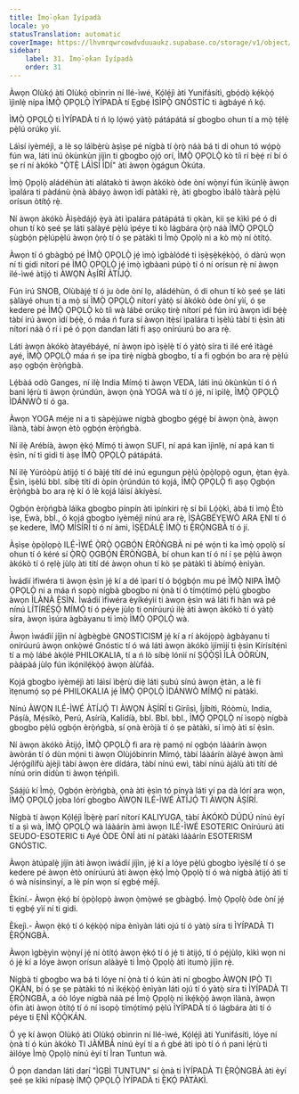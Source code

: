 ```yaml
---
title: Ìmọ̀-ọ̀kan Ìyípadà
locale: yo
statusTranslation: automatic
coverImage: https://lhvmrqwrcowdvduuaukz.supabase.co/storage/v1/object/public/strapi-uploads/small_cover-educacion-fundamental.webp-2d51a7828a2b1309555be27f7e2a61a0.webp
sidebar:
    label: 31. Ìmọ̀-ọ̀kan Ìyípadà
    order: 31
---
```

Àwọn Olùkọ́ àti Olùkọ́ obìnrin ní Ilé-ìwé, Kọ́lẹ́jì àti Yunifásítì, gbọ́dọ̀ kẹ́kọ̀ọ́ ìjìnlẹ̀ nípa ÌMỌ̀ ỌPỌLỌ̀ ÌYÍPADÀ tí Ẹgbẹ́ ÌSÌPỌ̀ GNÓSTÍC ti àgbáyé ń kọ́.

ÌMỌ̀ ỌPỌLỌ̀ ti ÌYÍPADÀ tí ń lọ lọ́wọ́ yàtọ̀ pátápátá sí gbogbo ohun tí a mọ̀ tẹ́lẹ̀ pẹ̀lú orúkọ yìí.

Láìsí iyèméjì, a lè sọ láìbẹ̀rù àṣìṣe pé nígbà tí ọ̀rọ̀ náà bá ti di ohun tó wọ́pọ̀ fún wa, láti inú òkùnkùn jíjìn ti gbogbo ọjọ́ orí, ÌMỌ̀ ỌPỌLỌ̀ kò tíì rí bẹ̀ẹ́ rí bí ó ṣe rí ní àkókò "Ọ̀TẸ̀ LÁÌSÍ ÌDÍ" àti àwọn ọ̀gágun Òkúta.

Ìmọ̀ Ọpọlọ̀ aládéhùn àti alátakò ti àwọn àkókò òde òní wọ̀nyí fún ìkúnlẹ̀ àwọn ìpalára ti pàdánù ọ̀nà àbáyọ àwọn ìdí pàtàkì rẹ̀, àti gbogbo ìbálò tààrà̀ pẹ̀lú orísun òtítọ́ rẹ̀.

Ní àwọn àkókò Àìṣèdájọ́ ẹ̀yà àti ìpalára pátápátá ti ọkàn, kii ṣe kìkì pé ó di ohun tí kò ṣeé ṣe láti ṣàlàyé pẹ̀lú ìpéye tí kò lágbára ọ̀rọ̀ náà ÌMỌ̀ ỌPỌLỌ̀ ṣùgbọ́n pẹ̀lúpẹ̀lú àwọn ọ̀rọ̀ tí ó ṣe pàtàkì ti Ìmọ̀ Ọpọlọ̀ ni a kò mọ̀ ní òtítọ́.

Àwọn tí ó gbàgbọ́ pé ÌMỌ̀ ỌPỌLỌ̀ jẹ́ ìmọ̀ ìgbàlódé ti ìṣẹ̀ṣẹ̀kẹ́kọ̀ọ́, ó dàrú wọn ní ti gidi nítorí pé ÌMỌ̀ ỌPỌLỌ̀ jẹ́ ìmọ̀ ìgbàanì púpọ̀ tí ó ní orísun rẹ̀ ní àwọn ilé-ìwé àtijọ́ ti ÀWỌN ÀṣÍRÍ ÀTÍJỌ́.

Fún irú SNOB, Olùbàjẹ́ tí ó ju òde òní lọ, aládéhùn, ó di ohun tí kò ṣeé ṣe láti ṣàlàyé ohun tí a mọ̀ sí ÌMỌ̀ ỌPỌLỌ̀ nítorí yàtọ̀ sí àkókò òde òní yìí, ó ṣe kedere pé ÌMỌ̀ ỌPỌLỌ̀ kò tíì wà lábé orúkọ tirẹ̀ nítorí pé fún irú àwọn ìdí bẹ́ẹ̀ tàbí irú àwọn ìdí bẹ́ẹ̀, ó máa ń fura sí àwọn ìtẹ̀sí ìpalára ti ìṣèlú tàbí ti ẹ̀sìn àti nítorí náà ó rí i pé ó pọn dandan láti fi aṣọ onírúurú bo ara rẹ̀.

Láti àwọn àkókò àtayébáyé, ní àwọn ipò ìṣẹ̀lẹ̀ tí ó yàtọ̀ síra ti ilé eré ìtàgé ayé, ÌMỌ̀ ỌPỌLỌ̀ máa ń ṣe ipa tirẹ̀ nígbà gbogbo, tí a fi ọgbọ́n bo ara rẹ̀ pẹ̀lú aṣọ ọgbọ́n èrọ̀ńgbà.

Lẹ́bàá odò Ganges, ní ilẹ̀ India Mímọ́ ti àwọn VEDA, láti inú òkùnkùn tí ó ń bani lẹ́rù ti àwọn ọ̀rúndún, àwọn ọ̀nà YOGA wà tí ó jẹ́, ní ìpìlẹ̀, ÌMỌ̀ ỌPỌLỌ̀ ÌDÁNWÒ tí ó ga.

Àwọn YOGA méje ni a ti ṣàpèjúwe nígbà gbogbo gẹ́gẹ́ bí àwọn ọ̀nà, àwọn ìlànà, tàbí àwọn ètò ọgbọ́n èrọ̀ńgbà.

Ní ilẹ̀ Arébíà, àwọn ẹ̀kọ́ Mímọ́ ti àwọn SUFI, ní apá kan ìjìnlẹ̀, ní apá kan ti ẹ̀sìn, ní ti gidi ti àṣẹ ÌMỌ̀ ỌPỌLỌ̀ pátápátá.

Ní ilẹ̀ Yúróòpù àtijọ́ tí ó bàjẹ́ títí dé inú egungun pẹ̀lú ọ̀pọ̀lọpọ̀ ogun, ẹ̀tan ẹ̀yà. Ẹ̀sìn, ìṣèlú bbl. síbẹ̀ títí di òpin ọ̀rúndún tó kọjá, ÌMỌ̀ ỌPỌLỌ̀ fi aṣọ Ọgbọ́n èrọ̀ńgbà bo ara rẹ̀ kí ó lè kọjá láìsí àkíyèsí.

Ọgbọ́n èrọ̀ńgbà láìka gbogbo pínpín àti ìpínkiri rẹ̀ sí bíi Lọ́ọ̀kì, àbá ti ìmọ̀ Ètò ìṣe, Ẹwà, bbl., ó kọjá gbogbo iyèméjì nínú ara rẹ̀, ÌṢÀGBÉYẸWÒ ARA ẸNI tí ó ṣe kedere, ÌMỌ̀ MÍSÍRÍ tí ó ní àmì, ÌṢẸ́DÁLẸ̀ ÌMỌ̀ ti Ẹ̀RỌ̀NGBÀ tí ó jí.

Àṣìṣe ọ̀pọ̀lọpọ̀ ILÉ-ÌWÉ Ọ̀RỌ̀ ỌGBỌ́N ÈRÒǸGBÀ ni pé wọ́n ti ka ìmọ̀ ọpọlọ̀ sí ohun tí ó kéré sí Ọ̀RỌ̀ ỌGBỌ́N ÈRÒǸGBÀ, bí ohun kan tí ó ní í ṣe pẹ̀lú àwọn àkókò tí ó rẹlẹ̀ jùlọ àti títí dé àwọn ohun tí kò ṣe pàtàkì ti àbímọ́ ènìyàn.

Ìwádìí ìfiwéra ti àwọn ẹ̀sìn jẹ́ kí a dé ìparí tí ó bọ́gbọ́n mu pé ÌMỌ̀ NIPA ÌMỌ̀ ỌPỌLỌ̀ ni a máa ń sopọ̀ nígbà gbogbo ní ọ̀nà tí ó tímọ́tímọ́ pẹ̀lú gbogbo àwọn ÌLÀNÀ Ẹ̀SÌN. Ìwádìí ìfiwéra èyíkéyìí ti àwọn ẹ̀sìn wá láti fi hàn wá pé nínú LÍTÍRÉṢỌ̀ MÍMỌ́ tí ó péye jùlọ ti onírúurú ilẹ̀ àti àwọn àkókò tí ó yàtọ̀ síra, àwọn ìṣúra àgbàyanu ti ìmọ̀ ÌMỌ̀ ỌPỌLỌ̀ wà.

Àwọn ìwádìí jíjìn ní àgbègbè GNOSTICISM jẹ́ kí a rí àkójọpọ̀ àgbàyanu ti onírúurú àwọn onkọ̀wé Gnóstic tí ó wá láti àwọn àkókò ìjímìjí ti ẹ̀sìn Kírísítẹ́nì tí a mọ̀ lábé àkọ́lé PHILOKALIA, tí a ń lò síbẹ̀ lónìí ní ṢỌ́Ọ̀ṢÌ ÌLÀ OÒRÙN, pàápàá jùlọ fún ìkọ́nilẹ́kọ̀ọ́ àwọn àlùfáà.

Kọjá gbogbo iyèméjì àti láìsí ìbẹ̀rù díẹ̀ láti ṣubú sínú àwọn ẹ̀tàn, a lè fi ìtẹnumọ́ sọ pé PHILOKALIA jẹ́ ÌMỌ̀ ỌPỌLỌ̀ ÌDÁNWÒ MÍMỌ́ ní pàtàkì.

Nínú ÀWỌN ILÉ-ÌWÉ ÀTÍJỌ́ TI ÀWỌN ÀṢÍRÍ ti Gíríìsì, Íjíbítì, Róòmù, India, Páṣíà, Mẹ́síkò, Perú, Asíríà, Kalídíà, bbl. Bbl. bbl., ÌMỌ̀ ỌPỌLỌ̀ ní ìsopọ̀ nígbà gbogbo pẹ̀lú ọgbọ́n èrọ̀ńgbà, sí ọnà èròjà tí ó ṣe pàtàkì, sí ìmọ̀ àti sí ẹ̀sìn.

Ní àwọn àkókò Àtijọ́, ÌMỌ̀ ỌPỌLỌ̀ fi ara rẹ̀ pamọ́ ní ọgbọ́n láàárín àwọn àwòrán tí ó dùn mọ́ni ti àwọn Olùjóbinrin Mímọ́, tàbí láàárín àlàyé àwọn àmì Jẹ́rọ́gílífù àjèjì tàbí àwọn ère dídára, tàbí nínú ewì, tàbí nínú àjálù àti títí dé nínú orin dídùn ti àwọn tẹ́ńpìlì.

Ṣáájú kí Ìmọ̀, Ọgbọ́n èrọ̀ńgbà, ọnà àti ẹ̀sìn tó pínyà láti yí pa dà lórí ara wọn, ÌMỌ̀ ỌPỌLỌ̀ jọba lórí gbogbo ÀWỌN ILÉ-ÌWÉ ÀTÍJỌ́ TI ÀWỌN ÀṢÍRÍ.

Nígbà tí àwọn Kọ́lẹ́jì Ìbẹ̀rẹ̀ parí nítorí KALIYUGA, tàbí ÀKÓKÒ DÚDÚ nínú èyí tí a ṣì wà, ÌMỌ̀ ỌPỌLỌ̀ wà láàárín àmì àwọn ILÉ-ÌWÉ ESOTERIC Onírúurú àti SEUDO-ESOTERIC ti Ayé ÒDE ÒNÍ àti ní pàtàkì láàárín ESOTERISM GNÓSTIC.

Àwọn àtúpalẹ̀ jíjìn àti àwọn ìwádìí jíjìn, jẹ́ kí a lóye pẹ̀lú gbogbo ìyẹ̀sílẹ́ tí ó ṣe kedere pé àwọn ètò onírúurú àti àwọn ẹ̀kọ́ Ìmọ̀ Ọpọlọ̀ tí ó wà nígbà àtijọ́ àti tí ó wà nísinsìnyí, a lè pín wọn sí ẹgbẹ́ méjì.

Èkíní.- Àwọn ẹ̀kọ́ bí ọ̀pọ̀lọpọ̀ àwọn ọ̀mọ̀wé ṣe gbàgbọ́. Ìmọ̀ Ọpọlọ̀ òde òní jẹ́ ti ẹgbẹ́ yìí ní ti gidi.

Èkejì.- Àwọn ẹ̀kọ́ tí ó kẹ́kọ̀ọ́ nípa ènìyàn láti ojú tí ó yàtọ̀ síra ti ÌYÍPADÀ TI Ẹ̀RỌ̀NGBÀ.

Àwọn ìgbẹ̀yìn wọ̀nyí jẹ́ ní òtítọ́ àwọn ẹ̀kọ́ tí ó jẹ́ ti àtijọ́, tí ó pẹ́jùlọ, kìkì wọn ni ó jẹ́ kí a lóye àwọn orísun alààyè ti Ìmọ̀ Ọpọlọ̀ àti ìtumọ̀ jíjìn rẹ̀.

Nígbà tí gbogbo wa bá ti lóye ní ọ̀nà tí ó kún àti ní gbogbo ÀWỌN IPÒ TI ỌKÀN, bí ó ṣe ṣe pàtàkì tó ni ìkẹ́kọ̀ọ́ ènìyàn láti ojú tí ó yàtọ̀ síra ti ÌYÍPADÀ TI Ẹ̀RỌ̀NGBÀ, a óò lóye nígbà náà pé Ìmọ̀ Ọpọlọ̀ ni ìkẹ́kọ̀ọ́ àwọn ìlànà, àwọn òfin àti àwọn òtítọ́ tí ó ní ìsopọ̀ tímọ́tímọ́ pẹ̀lú ÌYÍPADÀ tí ó lágbára àti tí ó péye ti ẸNÌ KỌ̀Ọ̀KÁN.

Ó yẹ kí àwọn Olùkọ́ àti Olùkọ́ obìnrin ní Ilé-ìwé, Kọ́lẹ́jì àti Yunifásítì, lóye ní ọ̀nà tí ó kún àkókò TI JÀM̀BÁ nínú èyí tí a ń gbé àti ipò tí ó ń pani lẹ́rù ti àìlóye Ìmọ̀ Ọpọlọ̀ nínú èyí tí Ìran Tuntun wà.

Ó pọn dandan láti darí "ÌGBÌ TUNTUN" sí ọ̀nà ti ÌYÍPADÀ TI Ẹ̀RỌ̀NGBÀ àti èyí ṣeé ṣe kìkì nípasẹ̀ ÌMỌ̀ ỌPỌLỌ̀ ÌYÍPADÀ ti Ẹ̀KỌ́ PÀTÀKÌ.

